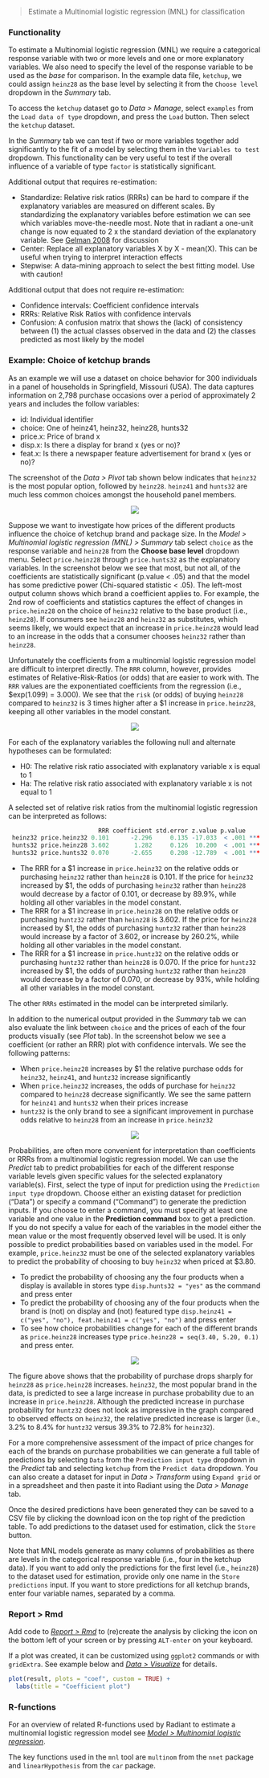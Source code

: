 > Estimate a Multinomial logistic regression (MNL) for classification

### Functionality

To estimate a Multinomial logistic regression (MNL) we require a categorical response variable with two or more levels and one or more explanatory variables. We also need to specify the level of the response variable to be used as the _base_ for comparison. In the example data file, `ketchup`, we could assign `heinz28` as the base level by selecting it from the `Choose level` dropdown in the _Summary_ tab.

To access the `ketchup` dataset go to _Data > Manage_, select `examples` from the `Load data of type` dropdown, and press the `Load` button. Then select the `ketchup` dataset.

In the _Summary_ tab we can test if two or more variables together add significantly to the fit of a model by selecting them in the `Variables to test` dropdown. This functionality can be very useful to test if the overall influence of a variable of type `factor` is statistically significant.

Additional output that requires re-estimation:

* Standardize: Relative risk ratios (RRRs) can be hard to compare if the explanatory variables are measured on different scales. By standardizing the explanatory variables before estimation we can see which variables move-the-needle most. Note that in radiant a one-unit change is now equated to 2 x the standard deviation of the explanatory variable. See <a href="http://www.stat.columbia.edu/~gelman/research/published/standardizing7.pdf" target="_blank">Gelman 2008</a> for discussion
* Center: Replace all explanatory variables X by X - mean(X). This can be useful when trying to interpret interaction effects
* Stepwise: A data-mining approach to select the best fitting model. Use with caution!

Additional output that does not require re-estimation:

* Confidence intervals: Coefficient confidence intervals
* RRRs: Relative Risk Ratios with confidence intervals
* Confusion: A confusion matrix that shows the (lack) of consistency between (1) the actual classes observed in the data and (2) the classes predicted as most likely by the model

### Example: Choice of ketchup brands

As an example we will use a dataset on choice behavior for 300 individuals in a panel of households in Springfield, Missouri (USA). The data captures information on 2,798 purchase occasions over a period of approximately 2 years and includes the follow variables:

* id: Individual identifier
* choice: One of heinz41, heinz32, heinz28, hunts32
* price.x: Price of brand x
* disp.x: Is there a display for brand x (yes or no)?
* feat.x: Is there a newspaper feature advertisement for brand x (yes or no)?

The screenshot of the _Data > Pivot_ tab shown below indicates that `heinz32` is the most popular option, followed by `heinz28`. `heinz41` and `hunts32` are much less common choices amongst the household panel members.

<p align="center"><img src="https://radiant-rstats.github.io/docs/model/figures_model//mnl_choice_shares.png"></p>

Suppose we want to investigate how prices of the different products influence the choice of ketchup brand and package size. In the _Model > Multinomial logistic regression (MNL) > Summary_ tab select `choice` as the response variable and `heinz28` from the **Choose base level** dropdown menu. Select `price.heinz28` through `price.hunts32` as the explanatory variables. In the screenshot below we see that most, but not all, of the coefficients are statistically significant (p.value < .05) and that the model has some predictive power (Chi-squared statistic < .05). The left-most output column shows which brand a coefficient applies to. For example, the 2nd row of coefficients and statistics captures the effect of changes in `price.heinz28` on the choice of `heinz32` relative to the base product (i.e., `heinz28`). If consumers see `heinz28` and `heinz32` as substitutes, which seems likely, we would expect that an increase in `price.heinz28` would lead to an increase in the odds that a consumer chooses `heinz32` rather than `heinz28`.

Unfortunately the coefficients from a multinomial logistic regression model are difficult to interpret directly. The `RRR` column, however, provides estimates of Relative-Risk-Ratios (or odds) that are easier to work with. The `RRR` values are the exponentiated coefficients from the regression (i.e., $exp(1.099) = 3.000). We see that the `risk` (or odds) of buying `heinz28` compared to `heinz32` is 3 times higher after a \$1 increase in `price.heinz28`, keeping all other variables in the model constant. 

<p align="center"><img src="https://radiant-rstats.github.io/docs/model/figures_model//mnl_summary.png"></p>

For each of the explanatory variables the following null and alternate hypotheses can be formulated:

* H0: The relative risk ratio associated with explanatory variable x is equal to 1
* Ha: The relative risk ratio associated with explanatory variable x is not equal to 1

A selected set of relative risk ratios from the multinomial logistic regression can be interpreted as follows:

```r
                         RRR coefficient std.error z.value p.value    
 heinz32 price.heinz32 0.101      -2.296     0.135 -17.033  < .001 ***
 hunts32 price.heinz28 3.602       1.282     0.126  10.200  < .001 ***
 hunts32 price.hunts32 0.070      -2.655     0.208 -12.789  < .001 ***
```

- The RRR for a \$1 increase in `price.heinz32` on the relative odds or purchasing `heinz32` rather than `heinz28` is 0.101. If the price for `heinz32` increased by \$1, the odds of purchasing `heinz32` rather than `heinz28` would decrease by a factor of 0.101, or decrease by 89.9%, while holding all other variables in the model constant.
- The RRR for a \$1 increase in `price.heinz28` on the relative odds or purchasing `huntz32` rather than `heinz28` is 3.602. If the price for `heinz28` increased by \$1, the odds of purchasing `huntz32` rather than `heinz28` would increase by a factor of 3.602, or increase by 260.2%, while holding all other variables in the model constant.
- The RRR for a \$1 increase in `price.huntz32` on the relative odds or purchasing `huntz32` rather than `heinz28` is 0.070. If the price for `huntz32` increased by \$1, the odds of purchasing `huntz32` rather than `heinz28` would decrease by a factor of 0.070, or decrease by 93%, while holding all other variables in the model constant.

The other `RRRs` estimated in the model can be interpreted similarly. 

In addition to the numerical output provided in the _Summary_ tab we can also evaluate the link between `choice` and the prices of each of the four products visually (see _Plot_ tab). In the screenshot below we see a coefficient (or rather an RRR) plot with confidence intervals. We see the following patterns:

- When `price.heinz28` increases by \$1 the relative purchase odds for `heinz32`, `heinz41`, and `huntz32` increase significantly
- When `price.heinz32` increases, the odds of purchase for `heinz32` compared to `heinz28` decrease significantly. We see the same pattern for `heinz41` and `hunts32` when their prices increase 
- `huntz32` is the only brand to see a significant improvement in purchase odds relative to `heinz28` from an increase in `price.heinz32`

<p align="center"><img src="https://radiant-rstats.github.io/docs/model/figures_model//mnl_plot.png"></p>

Probabilities, are often more convenient for interpretation than coefficients or RRRs from a multinomial logistic regression model. We can use the _Predict_ tab to predict probabilities for each of the different response variable levels given specific values for the selected explanatory variable(s). First, select the type of input for prediction using the `Prediction input type` dropdown. Choose either an existing dataset for prediction ("Data") or specify a command ("Command") to generate the prediction inputs. If you choose to enter a command, you must specify at least one variable and one value in the **Prediction command** box to get a prediction. If you do not specify a value for each of the variables in the model either the mean value or the most frequently observed level will be used. It is only possible to predict probabilities based on variables used in the model. For example, `price.heinz32` must be one of the selected explanatory variables to predict the probability of choosing to buy `heinz32` when priced at \$3.80.

* To predict the probability of choosing any the four products when a display is available in stores type `disp.hunts32 = "yes"` as the command and press enter
* To predict the probability of choosing any of the four products when the brand is (not) on display and (not) featured type `disp.heinz41 = c("yes", "no"), feat.heinz41 = c("yes", "no")` and press enter
* To see how choice probabilities change for each of the different brands as `price.heinz28` increases type `price.heinz28 = seq(3.40, 5.20, 0.1)` and press enter.

<p align="center"><img src="https://radiant-rstats.github.io/docs/model/figures_model//mnl_predict.png"></p>

The figure above shows that the probability of purchase drops sharply for `heinz28` as `price.heinz28` increases. `heinz32`, the most popular brand in the data, is predicted to see a large increase in purchase probability due to an increase in `price.heinz28`. Although the predicted increase in purchase probability for `huntz32` does not look as impressive in the graph compared to observed effects on `heinz32`, the relative predicted increase is larger (i.e., 3.2% to 8.4% for `huntz32` versus 39.3% to 72.8% for `heinz32`).

For a more comprehensive assessment of the impact of price changes for each of the brands on purchase probabilities we can generate a full table of predictions by selecting `Data` from the `Prediction input type` dropdown in the _Predict_ tab and selecting `ketchup` from the `Predict data` dropdown. You can also create a dataset for input in _Data > Transform_ using `Expand grid` or in a spreadsheet and then paste it into Radiant using the _Data > Manage_ tab.

Once the desired predictions have been generated they can be saved to a CSV file by clicking the download icon on the top right of the prediction table. To add predictions to the dataset used for estimation, click the `Store` button. 

Note that MNL models generate as many columns of probabilities as there are levels in the categorical response variable (i.e., four in the ketchup data). If you want to add only the predictions for the first level (i.e., `heinz28`) to the dataset used for estimation, provide only one name in the `Store predictions` input. If you want to store predictions for all ketchup brands, enter four variable names, separated by a comma.

### Report > Rmd

Add code to <a href="https://radiant-rstats.github.io/docs/data/report_rmd.html" target="_blank">_Report > Rmd_</a> to (re)create the analysis by clicking the <i title="report results" class="fa fa-edit"></i> icon on the bottom left of your screen or by pressing `ALT-enter` on your keyboard. 

If a plot was created, it can be customized using `ggplot2` commands or with `gridExtra`. See example below and <a href="https://radiant-rstats.github.io/docs/data/visualize.html" target="_blank">_Data > Visualize_</a> for details.

```r
plot(result, plots = "coef", custom = TRUE) +
  labs(title = "Coefficient plot")
```

### R-functions

For an overview of related R-functions used by Radiant to estimate a multinomial logistic regression model see <a href = "https://radiant-rstats.github.io/radiant.model/reference/index.html#section-model-multinomial-logistic-regression" target="_blank">_Model > Multinomial logistic regression_</a>.

The key functions used in the `mnl` tool are `multinom` from the `nnet` package and `linearHypothesis` from the `car` package. 
